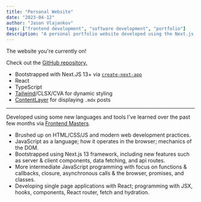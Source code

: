 ```yaml
---
title: "Personal Website"
date: "2023-04-12"
author: "Jason Vlajankov"
tags: ["frontend development", "software development", "portfolio"]
description: "A personal portfolio website developed using the Next.js 13 framework."
---
```


The website you're currently on!

Check out the [GitHub repository.](https://github.com/jvlaj/website)

- Bootstrapped with Next.JS 13+ via [`create-next-app`](https://github.com/vercel/next.js/tree/canary/packages/create-next-app)
- React
- TypeScript
- [Tailwind](https://tailwindcss.com/)/CLSX/CVA for dynamic styling
- [ContentLayer](https://www.contentlayer.dev/) for displaying `.mdx` posts

<hr />

Developed using some new languages and tools I've learned over the past few months via [Frontend Masters](https://frontendmasters.com/).

- Brushed up on HTML/CSS/JS and modern web development practices.
- JavaScript as a language; how it operates in the browser; mechanics of the DOM.
- Bootstrapped using Next.js 13 framework, including new features such as server & client components, data fetching, and api routes.
- More intermediate JavaScript programming with focus on functions & callbacks, closure, asynchronous calls & the browser, promises, and classes.
- Developing single page applications with React; programming with JSX, hooks, components, React router, fetch and hydration.

